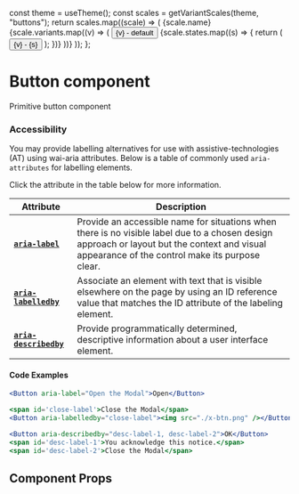 
<Meta title="Components/Button" component={Button} />

  const theme = useTheme();
  const scales = getVariantScales(theme, "buttons");
  return scales.map((scale) => (
    <Flex flexDirection="column" key={scale.name} mb={3}>
      <Text variant="heading" as="h1" mb={2}>
        {scale.name}
      </Text>
      <Flex flexDirection="column">
        {scale.variants.map((v) => (
          <Flex mb={2}>
            <Button variant={v} mr={2}>
              {v} - default
            </Button>
            {scale.states.map((s) => {
              return (
                <Button className={s} variant={v} mr={2}>
                  {v} - {s}
                </Button>
              );
            })}
          </Flex>
        ))}
      </Flex>
    </Flex>
  ));
};

# Button component

Primitive button component

<Preview withToolbar>
  <Story name="variants">
    <ButtonStories />
  </Story>
</Preview>

### Accessibility

You may provide labelling alternatives for use with assistive-technologies (AT) using wai-aria attributes.
Below is a table of commonly used `aria-attributes` for labelling elements.

Click the attribute in the table below for more information.

<Box mb={4}>
  <Flex flexDirection="column">

| Attribute                                                                                                    | Description                                                                                                                                                                                     |
| ------------------------------------------------------------------------------------------------------------ | ----------------------------------------------------------------------------------------------------------------------------------------------------------------------------------------------- |
| <nobr>[**`aria-label`**](https://www.w3.org/WAI/PF/aria/states_and_properties#aria-label)</nobr>             | Provide an accessible name for situations when there is no visible label due to a chosen design approach or layout but the context and visual appearance of the control make its purpose clear. |
| <nobr>[**`aria-labelledby`**](https://www.w3.org/WAI/PF/aria/states_and_properties#aria-labelledby)</nobr>   | Associate an element with text that is visible elsewhere on the page by using an ID reference value that matches the ID attribute of the labeling element.                                      |
| <nobr>[**`aria-describedby`**](https://www.w3.org/WAI/PF/aria/states_and_properties#aria-describedby)</nobr> | Provide programmatically determined, descriptive information about a user interface element.                                                                                                    |

#### Code Examples

```jsx
<Button aria-label="Open the Modal">Open</Button>

<span id='close-label'>Close the Modal</span>
<Button aria-labelledby="close-label"><img src="./x-btn.png" /></Button>

<Button aria-describedby="desc-label-1, desc-label-2">OK</Button>
<span id='desc-label-1'>You acknowledge this notice.</span>
<span id='desc-label-2'>Close the Modal</span>
```

  </Flex>
</Box>

## Component Props

<Props of={Button} />
